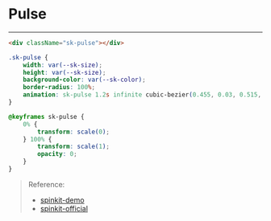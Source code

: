 
<Meta />

<style>
{`
    .sk-pulse {
        --sk-size: 40px;
        --sk-color: #1ea7fd;
        width: var(--sk-size);
        height: var(--sk-size);
        background-color: var(--sk-color);
        border-radius: 100%;
        animation: sk-pulse 1.2s infinite cubic-bezier(0.455, 0.03, 0.515, 0.955);
    }

    @keyframes sk-pulse {
        0% {
            transform: scale(0);
        } 100% {
            transform: scale(1);
            opacity: 0;
        }
    }
`}
</style>

# Pulse

<Unstyled>
    <div className="p-20">
        <div className="sk-pulse"></div>
    </div>
</Unstyled>

---

```html
<div className="sk-pulse"></div>
```

```css
.sk-pulse {
    width: var(--sk-size);
    height: var(--sk-size);
    background-color: var(--sk-color);
    border-radius: 100%;
    animation: sk-pulse 1.2s infinite cubic-bezier(0.455, 0.03, 0.515, 0.955);
}

@keyframes sk-pulse {
    0% {
        transform: scale(0);
    } 100% {
        transform: scale(1);
        opacity: 0;
    }
}
```

> Reference:
> - [spinkit-demo](https://tobiasahlin.com/spinkit/)
> - [spinkit-official](https://github.com/tobiasahlin/SpinKit)